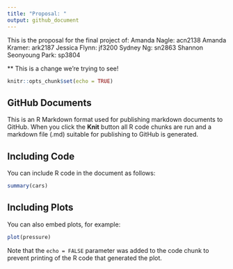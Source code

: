 ```yaml
---
title: "Proposal: "
output: github_document
---
```



This is the proposal for the final project of:
Amanda Nagle:           acn2138
Amanda Kramer:          ark2187
Jessica Flynn:          jf3200
Sydney Ng:              sn2863
Shannon Seonyoung Park: sp3804

** This is a change we're trying to see!

```r
knitr::opts_chunk$set(echo = TRUE)
```

## GitHub Documents

This is an R Markdown format used for publishing markdown documents to GitHub. When you click the **Knit** button all R code chunks are run and a markdown file (.md) suitable for publishing to GitHub is generated.

## Including Code

You can include R code in the document as follows:

```r
summary(cars)
```

## Including Plots

You can also embed plots, for example:

```r
plot(pressure)
```

Note that the `echo = FALSE` parameter was added to the code chunk to prevent printing of the R code that generated the plot.
